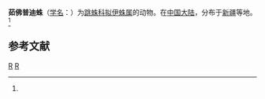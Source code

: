 {{Speciesbox
| genus = Pseudicius
| species = rufovittatus
| authority = (Spassky, 1952)<ref name='id14847'>{{cite web| url =http://www.bioinfo.cn/db05/BjdwSpecies.php?action=view&id=14847| title =茹佛普迪蛛| work =《中国动物物种编目数据库》| publisher =中国科学院微生物研究所| author =中国科学院动物研究所| accessdate =2009-04-28| deadurl =yes| archiveurl =https://web.archive.org/web/20160305104053/http://www.bioinfo.cn/db05/BjdwSpecies.php?action=view&id=14847| archivedate =2016-03-05}}</ref>
}}

'''茹佛普迪蛛'''（[[学名|学名]]：{{lang|la|''Pseudicius rufovittatus''}}）为[[跳蛛科|跳蛛科]][[拟伊蛛属|拟伊蛛属]]的动物。在[[中国大陆|中国大陆]]，分布于[[新疆|新疆]]等地。<ref name='id14847'/>

== 参考文献 ==
{{reflist}}

{{Taxonbar}}

[[Category:拟伊蛛属|R]]
[[Category:1952年描述的动物|R]]


{{蜘蛛小作品}}